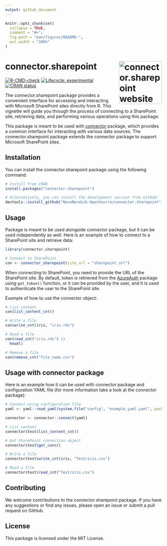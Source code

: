 ```yaml
---
output: github_document
---
```


<!-- README.md is generated from README.Rmd. Please edit that file -->

```r
knitr::opts_chunk$set(
  collapse = TRUE,
  comment = "#>",
  fig.path = "man/figures/README-",
  out.width = "100%"
)
```

# connector.sharepoint <a href="https://nn-opensource.github.io/connector.sharepoint"><img src="man/figures/logo.png" align="right" height="138" alt="connector.sharepoint website" /></a>

<!-- badges: start -->
[![R-CMD-check](https://github.com/NN-OpenSource/connector.sharepoint/actions/workflows/R-CMD-check.yaml/badge.svg)](https://github.com/NN-OpenSource/connector.sharepoint/actions/workflows/R-CMD-check.yaml)
[![Lifecycle: experimental](https://img.shields.io/badge/lifecycle-experimental-orange.svg)](https://lifecycle.r-lib.org/articles/stages.html#experimental)
[![CRAN status](https://www.r-pkg.org/badges/version/connector.sharepoint)](https://CRAN.R-project.org/package=connector.sharepoint)
<!-- badges: end -->

The connector.sharepoint package provides a convenient interface for accessing and interacting with Microsoft SharePoint sites directly from R. This vignette will guide you through the process of connecting to a SharePoint site, retrieving data, and performing various operations using this package.

This package is meant to be used with [connector]("https://github.com/NN-OpenSource/connector") package, which 
provides a common interface for interacting with various data sources. The connector.sharepoint package extends the connector package to support Microsoft SharePoint sites.

## Installation

You can install the connector.sharepoint package using the following command:

```r
# Install from CRAN
install.packages("connector.sharepoint")

# Alternatively, you can install the development version from GitHub:
devtools::install_github("NovoNordisk-OpenSource/connector.sharepoint")
```


## Usage

Package is meant to be used alongside connector package, but it can be used independently as well. Here is an example of how to connect to a SharePoint site
and retrieve data:

```r
library(connector.sharepoint)

# Connect to SharePoint
con <- connector_sharepoint(site_url = "sharepoint_url")
```

When connecting to SharePoint, you need to provide the URL of the SharePoint site. By default, token is retrieved from the [AzureAuth]("https://github.com/Azure/AzureAuth") package using `get_token()` 
function, or it can be provided by the user, and it is used to authenticate the user to the SharePoint site.

Example of how to use the connector object:
```r
# List content
con$list_content_cnt()

# Write a file
con$write_cnt(iris, "iris.rds")

# Read a file
con$read_cnt("iris.rds") |> 
  head()

# Remove a file
con$remove_cnt("file_name.csv")
```

## Usage with connector package

Here is an example how it can be used with connector package and configuration YAML file (for more information take a look at the connector package):
```r
# Connect using configuration file
yaml <- yaml::read_yaml(system.file("config", "example_yaml.yaml", package = "connector.sharepoint"), eval.expr=TRUE)

connector <- connector::connect(yaml)

# List content
connector$test$list_content_cnt()

# Get SharePoint connection object
connector$test$get_conn()

# Write a file
connector$test$write_cnt(iris, "Test/iris.csv")

# Read a file
connector$test$read_cnt("Test/iris.csv")

```

## Contributing
We welcome contributions to the connector.sharepoint package. If you have any suggestions or find any issues, please open an issue or submit a pull request on GitHub.

## License
This package is licensed under the MIT License.



